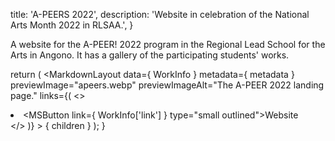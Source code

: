 
  title: 'A-PEERS 2022',
  description: 'Website in celebration of the National Arts Month 2022 in RLSAA.',
}


A website for the A-PEER! 2022 program in the Regional Lead School for the Arts in Angono. It has a gallery of the participating students' works.

  return (
    <MarkdownLayout
      data={ WorkInfo }
      metadata={ metadata }
      previewImage="apeers.webp"
      previewImageAlt="The A-PEER 2022 landing page."
      links={(
        <>
          <li><MSButton link={ WorkInfo['link'] } type="small outlined">Website</MSButton></li>
        </>
      )}
    >
      { children }
    </MarkdownLayout>
  );
}